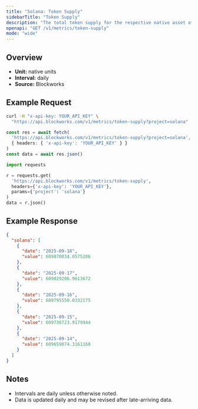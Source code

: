 ```yaml
---
title: "Solana: Token Supply"
sidebarTitle: "Token Supply"
description: "The total token supply for the respective native asset of that chain. Inclusive of all locked tokens."
openapi: "GET /v1/metrics/token-supply"
mode: "wide"
---
```


## Overview

- **Unit:** native units
- **Interval:** daily
- **Source:** Blockworks

## Example Request

<CodeGroup>

```bash cURL
curl -H "x-api-key: YOUR_API_KEY" \
  "https://api.blockworks.com/v1/metrics/token-supply?project=solana"
```

```typescript TypeScript
const res = await fetch(
  'https://api.blockworks.com/v1/metrics/token-supply?project=solana',
  { headers: { 'x-api-key': 'YOUR_API_KEY' } }
)
const data = await res.json()
```

```python Python
import requests

r = requests.get(
  'https://api.blockworks.com/v1/metrics/token-supply',
  headers={'x-api-key': 'YOUR_API_KEY'},
  params={'project': 'solana'}
)
data = r.json()
```

</CodeGroup>

## Example Response

```json
{
  "solana": [
    {
      "date": "2025-09-18",
      "value": 609870034.0575206
    },
    {
      "date": "2025-09-17",
      "value": 609829206.9613672
    },
    {
      "date": "2025-09-16",
      "value": 609795550.0332175
    },
    {
      "date": "2025-09-15",
      "value": 609736723.9179944
    },
    {
      "date": "2025-09-14",
      "value": 609659074.3161168
    }
  ]
}
```

## Notes
- Intervals are daily unless otherwise noted.
- Data is updated daily and may be revised after late-arriving data.